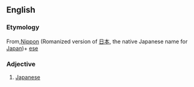 ==English==
===Etymology===
From,[[Nippon]] (Romanized version of [[日本]], the native Japanese name for [[Japan]])+ [[ese]]
===Adjective===
#[[Japanese]]